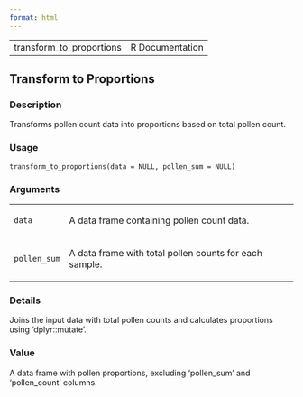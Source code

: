 ```yaml
---
format: html
---
```


<html><head><title>R: Transform to Proportions</title>
<meta http-equiv="Content-Type" content="text/html; charset=utf-8" />
<meta name="viewport" content="width=device-width, initial-scale=1.0, user-scalable=yes" />
<link rel="stylesheet" href="https://cdn.jsdelivr.net/npm/katex@0.15.3/dist/katex.min.css">
<script type="text/javascript">
const macros = { "\\R": "\\textsf{R}", "\\code": "\\texttt"};
function processMathHTML() {
    var l = document.getElementsByClassName('reqn');
    for (let e of l) { katex.render(e.textContent, e, { throwOnError: false, macros }); }
    return;
}</script>
<script defer src="https://cdn.jsdelivr.net/npm/katex@0.15.3/dist/katex.min.js"
    onload="processMathHTML();"></script>
<link rel="stylesheet" type="text/css" href="R.css" />
</head><body><div class="container"><main>

<table style="width: 100%;"><tr><td>transform_to_proportions</td><td style="text-align: right;">R Documentation</td></tr></table>

<h2>Transform to Proportions</h2>

<h3>Description</h3>

<p>Transforms pollen count data into proportions based on total pollen count.
</p>


<h3>Usage</h3>

<pre><code class='language-R'>transform_to_proportions(data = NULL, pollen_sum = NULL)
</code></pre>


<h3>Arguments</h3>

<table>
<tr><td><code id="data">data</code></td>
<td>
<p>A data frame containing pollen count data.</p>
</td></tr>
<tr><td><code id="pollen_sum">pollen_sum</code></td>
<td>
<p>A data frame with total pollen counts for each sample.</p>
</td></tr>
</table>


<h3>Details</h3>

<p>Joins the input data with total pollen counts and calculates proportions
using 'dplyr::mutate'.
</p>


<h3>Value</h3>

<p>A data frame with pollen proportions, excluding 'pollen_sum' and
'pollen_count' columns.
</p>

</main>

</div>
</body></html>

